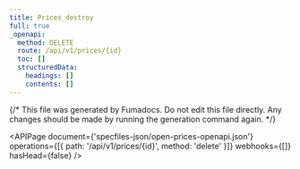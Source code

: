 ```yaml
---
title: Prices_destroy
full: true
_openapi:
  method: DELETE
  route: /api/v1/prices/{id}
  toc: []
  structuredData:
    headings: []
    contents: []
---
```


{/* This file was generated by Fumadocs. Do not edit this file directly. Any changes should be made by running the generation command again. */}

<APIPage
  document={'specfiles-json/open-prices-openapi.json'}
  operations={[{ path: '/api/v1/prices/{id}', method: 'delete' }]}
  webhooks={[]}
  hasHead={false}
/>
